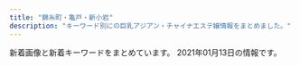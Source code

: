 ```yaml
---
title: "錦糸町・亀戸・新小岩"
description: "キーワード別にの巨乳アジアン・チャイナエステ嬢情報をまとめました。"
---
```


新着画像と新着キーワードをまとめています。
2021年01月13日の情報です。

<DmmAffiliateIns />
<KeywordTable
  shops={
    [
    {
        "name": "Aria\uff5e\u30a2\u30ea\u30a2\uff5e",
        "keywords": {},
        "img_links": [
            "http://aria.tokyo-relaxtime.asia/img/cast/yaya-01.jpg",
            "http://aria.tokyo-relaxtime.asia/img/slick/st-1.jpg",
            "http://aria.tokyo-relaxtime.asia/img/cast/yaya-03.jpg",
            "http://aria.tokyo-relaxtime.asia/img/interior/lobby-1.jpg",
            "http://aria.tokyo-relaxtime.asia/img/cast/aki-01.jpg",
            "http://aria.tokyo-relaxtime.asia/img/slick/st-5.jpg",
            "http://aria.tokyo-relaxtime.asia/img/cast/miki-03.jpg",
            "http://aria.tokyo-relaxtime.asia/img/cast/risa-04.jpg",
            "http://aria.tokyo-relaxtime.asia/img/cast/yumi-03.jpg",
            "http://aria.tokyo-relaxtime.asia/img/interior/corridor-1.jpg",
            "http://aria.tokyo-relaxtime.asia/img/cast/yaya-04.jpg",
            "http://aria.tokyo-relaxtime.asia/img/cast/miki-01.jpg",
            "http://aria.tokyo-relaxtime.asia/img/cast/rina-02.jpg",
            "http://aria.tokyo-relaxtime.asia/img/cast/rina-04.jpg",
            "http://aria.tokyo-relaxtime.asia/img/slick/st-3.jpg",
            "http://aria.tokyo-relaxtime.asia/img/cast/apple-01.jpg",
            "http://aria.tokyo-relaxtime.asia/img/cast/nana-02.jpg",
            "http://aria.tokyo-relaxtime.asia/img/cast/aya-02.jpg",
            "http://aria.tokyo-relaxtime.asia/img/cast/apple-02.jpg",
            "http://aria.tokyo-relaxtime.asia/img/slick/st-4.jpg",
            "http://aria.tokyo-relaxtime.asia/img/cast/aya-03.jpg",
            "http://aria.tokyo-relaxtime.asia/img/cast/aya-01.jpg",
            "http://aria.tokyo-relaxtime.asia/img/slick/st-2.jpg",
            "http://aria.tokyo-relaxtime.asia/img/cast/yumi-01.jpg",
            "http://aria.tokyo-relaxtime.asia/img/cast/rina-01.jpg",
            "http://aria.tokyo-relaxtime.asia/img/cast/yuri-01.jpg",
            "http://aria.tokyo-relaxtime.asia/img/cast/aki-03.jpg",
            "http://aria.tokyo-relaxtime.asia/img/cast/yumi-02.jpg",
            "http://aria.tokyo-relaxtime.asia/img/cast/aki-04.jpg",
            "http://aria.tokyo-relaxtime.asia/img/cast/nana-03.jpg",
            "http://aria.tokyo-relaxtime.asia/img/cast/aya-04.jpg",
            "http://aria.tokyo-relaxtime.asia/img/cast/apple-04.jpg",
            "http://aria.tokyo-relaxtime.asia/img/cast/miki-02.jpg",
            "http://aria.tokyo-relaxtime.asia/img/cast/yuri-04.jpg",
            "http://aria.tokyo-relaxtime.asia/img/cast/miki-04.jpg",
            "http://aria.tokyo-relaxtime.asia/img/cast/yumi-04.jpg",
            "http://aria.tokyo-relaxtime.asia/img/cast/yaya-02.jpg",
            "http://aria.tokyo-relaxtime.asia/img/cast/nana-04.jpg",
            "http://aria.tokyo-relaxtime.asia/img/cast/yuri-03.jpg",
            "http://aria.tokyo-relaxtime.asia/img/cast/coco-02.jpg",
            "http://aria.tokyo-relaxtime.asia/img/cast/risa-02.jpg",
            "http://aria.tokyo-relaxtime.asia/img/cast/risa-01.jpg",
            "http://aria.tokyo-relaxtime.asia/img/cast/aki-02.jpg",
            "http://aria.tokyo-relaxtime.asia/img/cast/coco-01.jpg",
            "http://aria.tokyo-relaxtime.asia/img/cast/risa-03.jpg",
            "http://aria.tokyo-relaxtime.asia/img/cast/rina-03.jpg",
            "http://aria.tokyo-relaxtime.asia/img/cast/coco-03.jpg",
            "http://aria.tokyo-relaxtime.asia/img/cast/nana-01.jpg",
            "http://aria.tokyo-relaxtime.asia/img/cast/coco-04.jpg",
            "http://aria.tokyo-relaxtime.asia/img/cast/apple-03.jpg"
        ],
        "url": "http://aria.tokyo-relaxtime.asia/",
        "station": "JR\u5c0f\u5ca9\u99c5\u5317\u53e3"
    },
    {
        "station": "\u9752\u7825\u99c5A2\u51fa\u53e3",
        "url": "http://shizuku2009.com/",
        "img_links": [
            "http://shizuku2009.com/images/index_06.jpg",
            "http://shizuku2009.com/staff/5/1.jpg",
            "http://shizuku2009.com/staff/3/1.jpg",
            "http://shizuku2009.com/images/index_10.jpg",
            "http://shizuku2009.com/staff/6/1.jpg",
            "http://shizuku2009.com/staff/2/1.jpg",
            "http://shizuku2009.com/images/index_02.jpg",
            "http://shizuku2009.com/images/index_13.jpg",
            "http://shizuku2009.com/images/service_13.jpg",
            "http://shizuku2009.com/images/index_05.jpg",
            "http://shizuku2009.com/images/index_15.jpg",
            "http://shizuku2009.com/images/staff_15.jpg",
            "http://shizuku2009.com/images/index_08.jpg",
            "http://shizuku2009.com/images/index_07.jpg",
            "http://shizuku2009.com/staff/4/1.jpg",
            "http://shizuku2009.com/staff/1/1.jpg",
            "http://shizuku2009.com/images/index_09.jpg",
            "http://shizuku2009.com/images/index_17.jpg",
            "http://shizuku2009.com/images/index_04.jpg",
            "http://shizuku2009.com/images/index_20.jpg",
            "http://shizuku2009.com/images/staff_12.jpg",
            "http://shizuku2009.com/images/index_14.jpg",
            "http://shizuku2009.com/images/index_19.jpg"
        ],
        "name": "\u79cb",
        "keywords": {}
    },
    {
        "station": "JR\u5c0f\u5ca9\u99c5\u5357\u53e3",
        "img_links": [
            "http://www.hu-wa.work/staff/maya.jpg",
            "http://www.hu-wa.work/images/int2.png",
            "http://www.hu-wa.work/images/6.png",
            "http://www.hu-wa.work/img/kaori1.jpg",
            "http://www.hu-wa.work/img/miho1.jpg",
            "http://www.hu-wa.work/images/1.png",
            "http://www.hu-wa.work/images/int1.png",
            "http://www.hu-wa.work/img/maya1.jpg",
            "http://www.hu-wa.work/images/interior_t.jpg",
            "http://www.hu-wa.work/images/news.png",
            "http://www.hu-wa.work/staff/yuna.jpg",
            "http://www.hu-wa.work/images/s1.png",
            "http://www.hu-wa.work/staff/kaori.jpg",
            "http://www.hu-wa.work/img/ayumi1.jpg",
            "http://www.hu-wa.work/img/miki1.jpg",
            "http://www.hu-wa.work/img/yuna1.jpg",
            "http://www.hu-wa.work/images/staff_t.jpg",
            "http://www.hu-wa.work/staff/miki.jpg",
            "http://www.hu-wa.work/images/head.jpg",
            "http://www.hu-wa.work/staff/miho.jpg",
            "http://www.hu-wa.work/images/sys.png",
            "http://www.hu-wa.work/staff/ayumi.jpg",
            "http://www.hu-wa.work/images/ta.jpg",
            "http://www.hu-wa.work/images/5.png",
            "http://www.hu-wa.work/images/tel.jpg",
            "http://www.hu-wa.work/images/3.png",
            "http://www.hu-wa.work/images/4.png",
            "http://www.hu-wa.work/images/2.png"
        ],
        "url": "http://www.hu-wa.work/",
        "keywords": {},
        "name": "Angel\u2019s Smile"
    },
    {
        "url": "http://hani-est.xyz/",
        "img_links": [
            "http://hani-est.xyz/images/g4.jpg",
            "http://hani-est.xyz/images/g1.jpg",
            "http://hani-est.xyz/images/banna1.jpg",
            "http://hani-est.xyz/images/zi-newface.png",
            "http://hani-est.xyz/images/banna2.jpg",
            "http://hani-est.xyz/images/g6.jpg",
            "http://hani-est.xyz/images/banna.jpg",
            "http://hani-est.xyz/images/zi-ao.png",
            "http://hani-est.xyz/images/zi-pri.png",
            "http://hani-est.xyz/images/a1.jpg",
            "http://hani-est.xyz/images/zi-service.png",
            "http://hani-est.xyz/images/g5.jpg",
            "http://hani-est.xyz/images/new1.jpg",
            "http://hani-est.xyz/images/zi-staff.png",
            "http://hani-est.xyz/images/g2.jpg",
            "http://hani-est.xyz/images/top.jpg"
        ],
        "station": "\u897f\u5927\u5cf6\u99c5A1\u51fa\u53e3",
        "name": "\u871c\u82b1",
        "keywords": {
            "E": 13,
            "83": 13,
            "\u5de8\u4e73": 13,
            "\u4e73": 13,
            "94": 13,
            "90": 26,
            "82": 13,
            "C": 41
        }
    },
    {
        "keywords": {},
        "url": "http://sentsubaki.asia/",
        "img_links": [
            "http://sentsubaki.asia/img/cast/miki-03.jpg",
            "http://sentsubaki.asia/img/coupon_special.png",
            "http://sentsubaki.asia/img/head_time.png",
            "http://sentsubaki.asia/img/cast/miki-01.jpg",
            "http://sentsubaki.asia/img/cast/yuyu-02.jpg",
            "http://sentsubaki.asia/img/btn_top.png",
            "http://sentsubaki.asia/img/cast/nina-04.jpg",
            "http://sentsubaki.asia/img/btn_cast.png",
            "http://sentsubaki.asia/img/cast/miki-04.jpg",
            "http://sentsubaki.asia/img/cast/yumi-03.jpg",
            "http://sentsubaki.asia/img/btn_twitter.png",
            "http://sentsubaki.asia/img/interior/lobby-1.jpg",
            "http://sentsubaki.asia/img/cast/you-04.jpg",
            "http://sentsubaki.asia/img/cast/aya-01.jpg",
            "http://sentsubaki.asia/img/cast/nina-03.jpg",
            "http://sentsubaki.asia/img/head_tel.png",
            "http://sentsubaki.asia/img/cast/yumi-04.jpg",
            "http://sentsubaki.asia/img/cast/you-02.jpg",
            "http://sentsubaki.asia/img/cast/aya-03.jpg",
            "http://sentsubaki.asia/img/btn_interior.png",
            "http://sentsubaki.asia/img/cast/miki-02.jpg",
            "http://sentsubaki.asia/img/cast/you-03.jpg",
            "http://sentsubaki.asia/img/cast/aya-04.jpg",
            "http://sentsubaki.asia/img/cast/yuyu-04.jpg",
            "http://sentsubaki.asia/img/cast/yumi-02.jpg",
            "http://sentsubaki.asia/img/cast/yuyu-01.jpg",
            "http://sentsubaki.asia/img/interior/lobby-2.jpg",
            "http://sentsubaki.asia/img/cast/you-01.jpg"
        ],
        "name": "\u5343\u693f",
        "station": "JR\u4e80\u6238\u99c5\u6771\u53e3"
    },
    {
        "img_links": [
            "http://cpienakada.com/upload/202010/thumb_dis/1603697184.png",
            "http://cpienakada.com/upload/202010/1603356420.jpg",
            "http://cpienakada.com/upload/201905/1558677703.jpg",
            "http://cpienakada.com/upload/202010/thumb_dis/1603356214.jpg",
            "http://cpienakada.com/upload/202010/1603356492.jpg",
            "http://cpienakada.com/upload/202010/thumb_dis/1603356420.jpg",
            "http://cpienakada.com/upload/202010/thumb/1603697184.png",
            "http://cpienakada.com/upload/202010/thumb/1603356420.jpg",
            "http://cpienakada.com/upload/202010/1603518103.jpg",
            "http://cpienakada.com/upload/202010/1603349475.jpg",
            "http://cpienakada.com/upload/202010/thumb/1603356492.jpg",
            "http://cpienakada.com/upload/202010/thumb_dis/1603356492.jpg",
            "http://cpienakada.com/upload/images/20201026_152659.png",
            "http://cpienakada.com/upload/202010/thumb_dis/1603518103.jpg",
            "http://cpienakada.com/upload/201905/thumb_dis/1558677703.jpg",
            "http://cpienakada.com/upload/images/20201023_172433.jpg",
            "http://cpienakada.com/upload/images/20201028_131120.jpg",
            "http://cpienakada.com/upload/202010/1603860870.jpg",
            "http://cpienakada.com/upload/images/20201024_150406.jpg",
            "http://cpienakada.com/upload/202010/1603356214.jpg",
            "http://cpienakada.com/upload/202010/thumb_dis/1603508763.jpg",
            "http://cpienakada.com/upload/202010/1603697184.png",
            "http://cpienakada.com/upload/202010/1603349322.jpg",
            "http://cpienakada.com/upload/202010/1603509507.jpg",
            "http://cpienakada.com/upload/202010/thumb/1603356214.jpg",
            "http://cpienakada.com/upload/images/20201026_152807.jpg",
            "http://cpienakada.com/upload/202010/thumb/1603518103.jpg"
        ],
        "url": "http://cpienakada.com/",
        "station": "JR\u4e80\u6238\u99c5\u5317\u53e3",
        "name": "\u604b\u59eb",
        "keywords": {}
    },
    {
        "station": "JR\u65b0\u5c0f\u5ca9\u99c5\u5357\u53e3",
        "img_links": [
            "https://piano.sweet-relaxation.com/img/cast/aye-01.jpg",
            "https://piano.sweet-relaxation.com/img/slick/sl-3.jpg",
            "https://piano.sweet-relaxation.com/img/cast/ebi-02.jpg",
            "https://piano.sweet-relaxation.com/img/slick/sl-1.jpg",
            "https://piano.sweet-relaxation.com/img/cast/aye-04.jpg",
            "https://piano.sweet-relaxation.com/img/interior/int-01.jpg",
            "https://piano.sweet-relaxation.com/img/cast/ebi-04.jpg",
            "https://piano.sweet-relaxation.com/img/cast/coco-03.jpg",
            "https://piano.sweet-relaxation.com/img/cast/miya-02.jpg",
            "https://piano.sweet-relaxation.com/img/cast/luna-01.jpg",
            "https://piano.sweet-relaxation.com/img/cast/miky-01.jpg",
            "https://piano.sweet-relaxation.com/img/cast/lili-02.jpg",
            "https://piano.sweet-relaxation.com/img/cast/aye-02.jpg",
            "https://piano.sweet-relaxation.com/img/cast/aki-03.jpg",
            "https://piano.sweet-relaxation.com/img/interior/int-02.jpg",
            "https://piano.sweet-relaxation.com/img/cast/coco-01.jpg",
            "https://piano.sweet-relaxation.com/img/cast/aki-04.jpg",
            "https://piano.sweet-relaxation.com/img/cast/lili-04.jpg",
            "https://piano.sweet-relaxation.com/img/cast/aye-03.jpg",
            "https://piano.sweet-relaxation.com/img/cast/nico-04.jpg",
            "https://piano.sweet-relaxation.com/img/cast/ai-01.jpg",
            "https://piano.sweet-relaxation.com/img/cast/ai-02.jpg",
            "https://piano.sweet-relaxation.com/img/cast/aini-02.jpg",
            "https://piano.sweet-relaxation.com/img/cast/coco-02.jpg",
            "https://piano.sweet-relaxation.com/img/cast/miya-01.jpg",
            "https://piano.sweet-relaxation.com/img/cast/ai-03.jpg",
            "https://piano.sweet-relaxation.com/img/cast/coco-04.jpg",
            "https://piano.sweet-relaxation.com/img/cast/nico-02.jpg",
            "https://piano.sweet-relaxation.com/img/slick/sl-7.jpg",
            "https://piano.sweet-relaxation.com/img/slick/sl-6.jpg",
            "https://piano.sweet-relaxation.com/img/cast/luna-02.jpg",
            "https://piano.sweet-relaxation.com/img/cast/luna-04.jpg",
            "https://piano.sweet-relaxation.com/img/cast/nico-03.jpg",
            "https://piano.sweet-relaxation.com/img/cast/ebi-01.jpg",
            "https://piano.sweet-relaxation.com/img/cast/nana-03.jpg",
            "https://piano.sweet-relaxation.com/img/interior/int-03.jpg",
            "https://piano.sweet-relaxation.com/img/cast/nana-04.jpg",
            "https://piano.sweet-relaxation.com/img/cast/miya-04.jpg",
            "https://piano.sweet-relaxation.com/img/cast/miky-04.jpg",
            "https://piano.sweet-relaxation.com/img/cast/nana-01.jpg",
            "https://piano.sweet-relaxation.com/img/cast/miya-03.jpg",
            "https://piano.sweet-relaxation.com/img/slick/sl-4.jpg",
            "https://piano.sweet-relaxation.com/img/cast/aini-04.jpg",
            "https://piano.sweet-relaxation.com/img/cast/lili-01.jpg",
            "https://piano.sweet-relaxation.com/img/cast/nana-02.jpg",
            "https://piano.sweet-relaxation.com/img/cast/nico-01.jpg",
            "https://piano.sweet-relaxation.com/img/cast/luna-03.jpg",
            "https://piano.sweet-relaxation.com/img/cast/aini-03.jpg",
            "https://piano.sweet-relaxation.com/img/cast/miky-02.jpg",
            "https://piano.sweet-relaxation.com/img/cast/miky-03.jpg",
            "https://piano.sweet-relaxation.com/img/cast/aini-01.jpg",
            "https://piano.sweet-relaxation.com/img/slick/sl-5.jpg",
            "https://piano.sweet-relaxation.com/img/interior/int-04.jpg",
            "https://piano.sweet-relaxation.com/img/cast/aki-02.jpg",
            "https://piano.sweet-relaxation.com/img/cast/aki-01.jpg",
            "https://piano.sweet-relaxation.com/img/cast/lili-03.jpg",
            "https://piano.sweet-relaxation.com/img/cast/ai-04.jpg",
            "https://piano.sweet-relaxation.com/img/slick/sl-2.jpg",
            "https://piano.sweet-relaxation.com/img/cast/ebi-03.jpg"
        ],
        "keywords": {},
        "name": "Piano",
        "url": "https://piano.sweet-relaxation.com/"
    },
    {
        "station": "JR\u5c0f\u5ca9\u99c5\u5317\u53e3",
        "img_links": [
            "http://mariabella.ies.fun/images/r05.jpg",
            "http://mariabella.ies.fun/images/pick.jpg",
            "http://mariabella.ies.fun/images/top.png",
            "http://mariabella.ies.fun/photos/sites/45/2020/01/2020012420100278.jpeg",
            "http://mariabella.ies.fun/photos/sites/45/2019/09/2019091016323921.jpeg",
            "http://mariabella.ies.fun/images/r06.jpg",
            "http://mariabella.ies.fun/images/r01.jpg",
            "http://mariabella.ies.fun/photos/sites/45/2019/09/2019092717170772.jpeg",
            "http://mariabella.ies.fun/images/r03.jpg",
            "http://mariabella.ies.fun/images/news.jpg",
            "http://mariabella.ies.fun/images/mobile.jpg",
            "http://mariabella.ies.fun/images/mobile1.jpg",
            "http://mariabella.ies.fun/images/r09.jpg",
            "http://mariabella.ies.fun/images/s-recriut.jpg",
            "http://mariabella.ies.fun/images/info.jpg",
            "http://mariabella.ies.fun/photos/sites/45/2018/06/2018062706422857.jpg",
            "http://mariabella.ies.fun/images/s-staff.jpg",
            "http://mariabella.ies.fun/images/r02.jpg",
            "http://mariabella.ies.fun/images/ac2.jpg",
            "http://mariabella.ies.fun/images/ac1.jpg",
            "http://mariabella.ies.fun/images/r07.jpg",
            "http://mariabella.ies.fun/images/ac3.jpg",
            "http://mariabella.ies.fun/images/r04.jpg"
        ],
        "url": "http://mariabella.ies.fun/",
        "keywords": {
            "E": 3,
            "\u30bb\u30af\u30b7\u30fc": 3
        },
        "name": "\u30de\u30ea\u30a2\u30d9\u30fc\u30e9"
    },
    {
        "img_links": [
            "http://momiji.me-es.com/images/staff.png",
            "http://momiji.me-es.com/images/info.png",
            "http://momiji.me-es.com/girl/06a.jpg",
            "http://momiji.me-es.com/girl/06.jpg",
            "http://momiji.me-es.com/girl/01.jpg",
            "http://momiji.me-es.com/girl/07.jpg",
            "http://momiji.me-es.com/girl/014.jpg",
            "http://momiji.me-es.com/girl/03.jpg",
            "http://momiji.me-es.com/girl/015.jpg",
            "http://momiji.me-es.com/images/index_12.jpg",
            "http://momiji.me-es.com/images/index_04.jpg",
            "http://momiji.me-es.com/girl/05a.jpg",
            "http://momiji.me-es.com/girl/011a.jpg",
            "http://momiji.me-es.com/girl/016.jpg",
            "http://momiji.me-es.com/girl/010a.jpg",
            "http://momiji.me-es.com/images/index_03.jpg",
            "http://momiji.me-es.com/girl/00.jpg",
            "http://momiji.me-es.com/girl/015a.jpg",
            "http://momiji.me-es.com/girl/09.jpg",
            "http://momiji.me-es.com/girl/010.jpg",
            "http://momiji.me-es.com/girl/016a.jpg",
            "http://momiji.me-es.com/girl/07a.jpg",
            "http://momiji.me-es.com/images/01.jpg",
            "http://momiji.me-es.com/girl/011.jpg",
            "http://momiji.me-es.com/images/index_01.jpg",
            "http://momiji.me-es.com/girl/02.jpg",
            "http://momiji.me-es.com/girl/08.jpg",
            "http://momiji.me-es.com/images/index_14.jpg",
            "http://momiji.me-es.com/images/index_09.jpg",
            "http://momiji.me-es.com/girl/017.jpg",
            "http://momiji.me-es.com/girl/012.jpg",
            "http://momiji.me-es.com/girl/04.jpg",
            "http://momiji.me-es.com/images/index_05.jpg",
            "http://momiji.me-es.com/images/index_06.jpg",
            "http://momiji.me-es.com/girl/013.jpg",
            "http://momiji.me-es.com/images/index_13.jpg",
            "http://momiji.me-es.com/images/index_08.jpg",
            "http://momiji.me-es.com/images/index_07.jpg",
            "http://momiji.me-es.com/girl/014a.jpg",
            "http://momiji.me-es.com/girl/05.jpg",
            "http://momiji.me-es.com/images/assecc.jpg",
            "http://momiji.me-es.com/girl/08a.jpg",
            "http://momiji.me-es.com/images/info.jpg",
            "http://momiji.me-es.com/images/02.jpg"
        ],
        "keywords": {
            "90": 2,
            "84": 2,
            "D": 10,
            "89": 8,
            "86": 4,
            "87": 6,
            "83": 2,
            "88": 6,
            "C": 4,
            "85": 4,
            "E": 8
        },
        "name": "\u3082\u307f\u3058",
        "station": "JR\u65b0\u5c0f\u5ca9\u99c5\u5317\u53e3",
        "url": "http://momiji.me-es.com/"
    },
    {
        "name": "\u500b\u4eba\u30b5\u30ed\u30f3 \u6cc9",
        "keywords": {},
        "url": "http://www.night.ne.jp/tokyo/izumi/",
        "img_links": [
            "http://www.night.ne.jp/nightnet/img/14.jpg",
            "http://www.night.ne.jp/tokyo/izumi/img/view_3.jpg",
            "http://www.night.ne.jp/nightnet/img/9.jpg",
            "http://www.night.ne.jp/_format/W/img/index_enter_1.jpg",
            "http://www.night.ne.jp/_format/W/img/over_msg_01.jpg",
            "http://www.night.ne.jp/tokyo/izumi/img/index_top.jpg",
            "http://www.night.ne.jp/tokyo/izumi/img_staff/g_7163.jpg",
            "http://www.night.ne.jp/nightnet/img/3.jpg",
            "http://www.night.ne.jp/tokyo/izumi/img/index.jpg",
            "http://www.night.ne.jp/_format/W/img/whats_news.jpg",
            "http://www.night.ne.jp/nightnet/img/1.jpg",
            "http://www.night.ne.jp/nightnet/img/16.jpg",
            "http://www.night.ne.jp/nightnet/img/11.jpg",
            "http://www.night.ne.jp/_format/W/img/whats_view.jpg",
            "http://www.night.ne.jp/nightnet/img/4.jpg",
            "http://www.night.ne.jp/nightnet/img/8.jpg",
            "http://www.night.ne.jp/nightnet/img/10.jpg",
            "http://www.night.ne.jp/nightnet/img/5.jpg",
            "http://www.night.ne.jp/tokyo/izumi/img/qr_code.jpg",
            "http://www.night.ne.jp/nightnet/img/7.jpg",
            "http://www.night.ne.jp/tokyo/izumi/img/index_view.jpg",
            "http://www.night.ne.jp/nightnet/img/6.jpg",
            "http://www.night.ne.jp/nightnet/img/17.jpg",
            "http://www.night.ne.jp/tokyo/izumi/img/view_1.jpg",
            "http://www.night.ne.jp/tokyo/izumi/img/view_2.jpg",
            "http://www.night.ne.jp/nightnet/img/13.jpg",
            "http://www.night.ne.jp/nightnet/img/15.jpg",
            "http://www.night.ne.jp/nightnet/img/12a.jpg",
            "http://www.night.ne.jp/nightnet/img/2.jpg"
        ],
        "station": "\u68ee\u4e0b\u99c5A6\u51fa\u53e3"
    },
    {
        "keywords": {
            "89": 1,
            "86": 1,
            "85": 3,
            "C": 7
        },
        "name": "\u604b",
        "img_links": [
            "http://es-koibito.work/_src/18546596/shift.jpg",
            "http://mosaic.heteml.jp/es-koibito.work/4.jpg",
            "http://es-koibito.work/_src/18546595/shift.jpg",
            "http://es-koibito.work/_src/18546567/sign.png",
            "http://es-koibito.work/_src/18546847/img20180614190233601852.jpg",
            "http://mosaic.heteml.jp/es-koibito.work/5.jpg",
            "http://mosaic.heteml.jp/es-koibito.work/3.jpg",
            "http://es-koibito.work/_src/18546610/wechatimg5037.jpg",
            "http://es-koibito.work/_src/47079081/7261563932146_.pic_hd.jpg",
            "http://es-koibito.work/_src/47079082/wechatimg62.jpg",
            "http://es-koibito.work/_src/37889091/wechatimg2727.jpg",
            "http://es-koibito.work/_src/18546594/shift.jpg",
            "http://es-koibito.work/_src/37889089/wechatimg2746.jpg",
            "http://es-koibito.work/_src/47079080/7281563932147_.pic_hd.jpg",
            "http://es-koibito.work/_src/47079079/7271563932147_.pic_hd.jpg",
            "http://es-koibito.work/_src/18546543/sign.png",
            "http://mosaic.heteml.jp/es-koibito.work/1.jpg",
            "http://es-koibito.work/_src/18546585/sign.png",
            "http://es-koibito.work/_src/18546577/sign.png",
            "http://es-koibito.work/_src/18546607/wechatimg2727.jpg",
            "http://es-koibito.work/_src/37017017/wechatimg2746.jpg",
            "http://es-koibito.work/_src/18546593/shift.jpg",
            "http://es-koibito.work/_src/37016944/wechatimg2726.jpg",
            "http://es-koibito.work/_src/18546575/wechatimg2726.jpg",
            "http://es-koibito.work/_src/18546552/staff12.jpg",
            "http://es-koibito.work/_src/47079078/7251563932146_.pic_hd.jpg",
            "http://es-koibito.work/_src/18546559/sign.png",
            "http://mosaic.heteml.jp/es-koibito.work/2.jpg",
            "http://es-koibito.work/_src/37018722/img20191113104249545960.jpg",
            "http://es-koibito.work/_src/18546542/sign.png",
            "http://es-koibito.work/_src/18546604/staff12.jpg",
            "http://es-koibito.work/_src/18546853/mobile.png",
            "http://es-koibito.work/_src/18546597/sign.png"
        ],
        "url": "http://es-koibito.work/",
        "station": "JR\u9326\u7cf8\u753a\u99c5\u5357\u53e3"
    },
    {
        "img_links": [
            "http://yukinosakura.a2.webnavi.work/upload/sites/72/2020/04/2020040708052241.jpg",
            "http://yukinosakura.tyo.cm/images/s_staff.jpg",
            "http://yukinosakura.tyo.cm/images/top.jpg",
            "http://yukinosakura.tyo.cm/images/room1.jpg",
            "http://yukinosakura.a2.webnavi.work/upload/sites/72/2020/04/2020040708052434.jpg",
            "http://yukinosakura.tyo.cm/images/room4.jpg",
            "http://yukinosakura.tyo.cm/images/s_news.jpg",
            "http://yukinosakura.tyo.cm/images/room2.jpg",
            "http://yukinosakura.a2.webnavi.work/upload/sites/72/2020/04/2020040708052118.jpg",
            "http://yukinosakura.a2.webnavi.work/upload/sites/72/2020/04/2020040708052456.jpg",
            "http://yukinosakura.tyo.cm/images/s_shedule.jpg",
            "http://yukinosakura.tyo.cm/images/room3.jpg",
            "http://yukinosakura.tyo.cm/images/mobile.jpg",
            "http://yukinosakura.a2.webnavi.work/upload/sites/72/2020/04/2020040708052353.jpg"
        ],
        "url": "http://yukinosakura.tyo.cm/",
        "keywords": {
            "85": 12,
            "86": 12,
            "C": 18,
            "D": 24,
            "83": 6
        },
        "station": "JR\u4e80\u6238\u99c5\u5317\u53e3",
        "name": "\u685c\u82b1"
    },
    {
        "img_links": [
            "http://ipidiw.com/relaxnomori/user_data/00000018.jpg",
            "http://ipidiw.com/relaxnomori/images/staff_t.jpg",
            "http://ipidiw.com/relaxnomori/images/mobile.jpg",
            "http://ipidiw.com/relaxnomori/user_data/00000017.jpg",
            "http://ipidiw.com/relaxnomori/user_data/00000019.jpg",
            "http://ipidiw.com/relaxnomori/images/interior_t.jpg",
            "http://ipidiw.com/relaxnomori/images/interior.png",
            "http://ipidiw.com/relaxnomori/images/tt.jpg",
            "http://ipidiw.com/relaxnomori/images/rem.jpg",
            "http://ipidiw.com/relaxnomori/images/news.jpg",
            "http://ipidiw.com/relaxnomori/user_data/00000020.jpg",
            "http://ipidiw.com/relaxnomori/images/tp.png"
        ],
        "name": "\u30ea\u30e9\u30c3\u30af\u30b9\u306e\u68ee",
        "keywords": {
            "90": 2,
            "93": 1,
            "86": 1
        },
        "url": "http://ipidiw.com/relaxnomori/",
        "station": "\u68ee\u4e0b\u99c5A4\u53e3"
    },
    {
        "station": "JR\u9326\u7cf8\u753a\u99c5\u5317\u53e3",
        "url": "http://k-yorocobi.com/",
        "img_links": [
            "http://k-yorocobi.com/images/c-top.png",
            "http://k-yorocobi.com/staff/s-emi.jpg",
            "http://k-yorocobi.com/pic/pic1.jpg",
            "http://k-yorocobi.com/images/b-movie.png",
            "http://k-yorocobi.com/images/b-awaawa.png",
            "http://k-yorocobi.com/pic/pic3.jpg",
            "http://k-yorocobi.com/staff/s-yuyu.jpg",
            "http://k-yorocobi.com/images/bar-pickup.png",
            "http://k-yorocobi.com/images/b-mobile.png",
            "http://k-yorocobi.com/images/bar-staff.png",
            "http://k-yorocobi.com/images/b-tel.png",
            "http://k-yorocobi.com/staff/s-rina.jpg",
            "http://k-yorocobi.com/images/footer.png",
            "http://k-yorocobi.com/images/bill.jpg",
            "http://k-yorocobi.com/images/c-interior.png",
            "http://k-yorocobi.com/images/bar-news.png",
            "http://k-yorocobi.com/images/bar-cam.png",
            "http://k-yorocobi.com/images/bar-interior.png",
            "http://k-yorocobi.com/pic/pic2.jpg",
            "http://k-yorocobi.com/images/c-staff.png",
            "http://k-yorocobi.com/staff/s-tika.jpg",
            "http://k-yorocobi.com/pic/pic4.jpg"
        ],
        "keywords": {},
        "name": "\u3088\u308d\u3053\u3073"
    },
    {
        "name": "\u97d3\u56fd\u30a2\u30ab\u30b9\u30ea",
        "station": "JR\u4e80\u6238\u99c5\u5317\u53e3",
        "img_links": [
            "http://k-akasuri.xyz/images/info_10.jpg",
            "http://k-akasuri.xyz/images/index_07.jpg",
            "http://k-akasuri.xyz/images/sys_10.jpg",
            "http://k-akasuri.xyz/girl/00.jpg",
            "http://k-akasuri.xyz/images/index_08.jpg",
            "http://k-akasuri.xyz/images/index_03.jpg",
            "http://k-akasuri.xyz/images/index_05.jpg",
            "http://k-akasuri.xyz/images/nei_13.jpg",
            "http://k-akasuri.xyz/images/acc_10.jpg",
            "http://k-akasuri.xyz/images/index_09.jpg",
            "http://k-akasuri.xyz/images/sys.jpg",
            "http://k-akasuri.xyz/images/index_02.jpg",
            "http://k-akasuri.xyz/images/line.jpg",
            "http://k-akasuri.xyz/images/index_01.jpg",
            "http://k-akasuri.xyz/images/staff_10.jpg",
            "http://k-akasuri.xyz/girl/03.jpg",
            "http://k-akasuri.xyz/images/rec_10.jpg",
            "http://k-akasuri.xyz/girl/02.jpg",
            "http://k-akasuri.xyz/images/index_06.jpg",
            "http://k-akasuri.xyz/girl/01.jpg",
            "http://k-akasuri.xyz/images/acc_11.jpg",
            "http://k-akasuri.xyz/images/rec.jpg",
            "http://k-akasuri.xyz/girl/04.jpg",
            "http://k-akasuri.xyz/images/index_04.jpg",
            "http://k-akasuri.xyz/images/index_13.jpg"
        ],
        "keywords": {
            "87": 1,
            "C": 1,
            "89": 1,
            "D": 3,
            "88": 2
        },
        "url": "http://k-akasuri.xyz/"
    },
    {
        "img_links": [
            "http://www.sh-yuki.work/images/lanmu5.jpg",
            "http://www.sh-yuki.work/uploads/200618/1-20061Q633094V.jpg",
            "http://www.sh-yuki.work/uploads/190105/1-1Z1051440193X.jpg",
            "http://www.sh-yuki.work/uploads/191221/1-191221111A3123.jpg",
            "http://www.sh-yuki.work/images/room1.jpg",
            "http://www.sh-yuki.work/uploads/191021/1-19102116361I39.jpg",
            "http://www.sh-yuki.work/uploads/191104/1-1911041I124915.jpg",
            "http://www.sh-yuki.work/images/room2.jpg",
            "http://www.sh-yuki.work/uploads/201215/1-201215145200113.jpg",
            "http://www.sh-yuki.work/uploads/200620/1-20062015425B54.jpg",
            "http://www.sh-yuki.work/images/1.jpg",
            "http://www.sh-yuki.work/uploads/200713/1-200G3110344421.jpg",
            "http://www.sh-yuki.work/images/lanmu3.jpg",
            "http://www.sh-yuki.work/images/top.png",
            "http://www.sh-yuki.work/uploads/190105/1-1Z105143921224.jpg",
            "http://www.sh-yuki.work/uploads/190105/1-1Z105143R9539.jpg",
            "http://www.sh-yuki.work/uploads/191202/1-191202154021200.jpg",
            "http://www.sh-yuki.work/uploads/191227/1-19122F93911958.jpg",
            "http://www.sh-yuki.work/images/lanmu2.jpg",
            "http://www.sh-yuki.work/uploads/200713/1-200G3125135C2.jpg",
            "http://www.sh-yuki.work/uploads/201214/1-20121416231WV.jpg",
            "http://www.sh-yuki.work/images/room4.jpg",
            "http://www.sh-yuki.work/uploads/191227/1-19122F94110460.jpg",
            "http://www.sh-yuki.work/uploads/200618/1-20061Q6342Y06.jpg",
            "http://www.sh-yuki.work/images/s_staff.jpg",
            "http://www.sh-yuki.work/images/nbj2.jpg",
            "http://www.sh-yuki.work/uploads/190105/1-1Z105143940E6.jpg",
            "http://www.sh-yuki.work/uploads/200218/1-20021Q3591A57.jpg",
            "http://www.sh-yuki.work/uploads/200620/1-200620154311K4.jpg",
            "http://www.sh-yuki.work/images/lanmu4.jpg",
            "http://www.sh-yuki.work/uploads/200110/1-20011013245Y49.jpg",
            "http://www.sh-yuki.work/images/room3.jpg",
            "http://www.sh-yuki.work/uploads/200127/1-20012G02404310.jpg",
            "http://www.sh-yuki.work/images/mobile.jpg",
            "http://www.sh-yuki.work/images/s_news.jpg",
            "http://www.sh-yuki.work/uploads/201215/1-201215145153M4.jpg",
            "http://www.sh-yuki.work/uploads/191006/1-191006105IM24.jpg",
            "http://www.sh-yuki.work/uploads/200218/1-20021Q359301Q.jpg",
            "http://www.sh-yuki.work/images/end.png",
            "http://www.sh-yuki.work/uploads/201214/1-201214162100347.jpg",
            "http://www.sh-yuki.work/uploads/191006/1-191006105P61Z.jpg",
            "http://www.sh-yuki.work/uploads/191028/1-19102Q03S5a4.jpg",
            "http://www.sh-yuki.work/uploads/190110/1-1Z110093529363.png"
        ],
        "url": "http://www.sh-yuki.work/",
        "station": "JR\u5c0f\u5ca9\u99c5\u5317\u53e3",
        "keywords": {
            "88": 1,
            "89": 2,
            "D": 16,
            "86": 13
        },
        "name": "\u3086\u304d"
    },
    {
        "name": "\u4e00\u6642",
        "keywords": {
            "E": 18,
            "G": 9
        },
        "station": "JR\u5c0f\u5ca9\u99c5\u5317\u53e3",
        "url": "http://biwert.xyz/",
        "img_links": [
            "http://biwert.xyz/uploads/allimg/180620/1-1P6201013133b.jpg",
            "http://biwert.xyz/templets/default/picture/news.jpg",
            "http://biwert.xyz/templets/default/picture/staff_t.jpg",
            "http://biwert.xyz/uploads/201006/1-2010061F032C0.jpg",
            "http://biwert.xyz/uploads/201109/1-201109141105216.jpg",
            "http://biwert.xyz/uploads/180620/1-1P62010193X63.jpg",
            "http://biwert.xyz/uploads/201003/1-2010031G432629.jpg",
            "http://biwert.xyz/uploads/180620/1-1P62010154K00.png",
            "http://biwert.xyz/uploads/201006/1-2010061A941445.jpg",
            "http://biwert.xyz/uploads/201003/1-2010031G415110.jpg",
            "http://biwert.xyz/templets/default/picture/interior_t.jpg",
            "http://biwert.xyz/uploads/201007/1-20100G4464b26.jpg",
            "http://biwert.xyz/templets/default/picture/rec1.png",
            "http://biwert.xyz/uploads/201003/1-2010031G3421X.jpg",
            "http://biwert.xyz/uploads/180620/1-1P620101629244.png",
            "http://biwert.xyz/images/1-1P621101232H4.png",
            "http://biwert.xyz/templets/default/picture/head.jpg",
            "http://biwert.xyz/uploads/allimg/180620/1-1P620101640O8.png",
            "http://biwert.xyz/uploads/201003/1-2010031G35C32.jpg"
        ]
    },
    {
        "url": "http://cherry-esthe.com/",
        "keywords": {},
        "img_links": [
            "http://dccompanyqoo10.cafe24.com/tiffany/images/staff/staff_sample.jpg",
            "http://dccompanyqoo10.cafe24.com/tiffany/images/staff/staff1.jpg",
            "http://dccompanyqoo10.cafe24.com/tiffany/images/store/store.png",
            "http://dccompanyqoo10.cafe24.com/tiffany/images/staff/staff2.jpg",
            "http://dccompanyqoo10.cafe24.com/tiffany/images/staff/staff3.jpg",
            "http://dccompanyqoo10.cafe24.com/tiffany/images/top/store_bg.png",
            "http://dccompanyqoo10.cafe24.com/tiffany/images/common/header.png"
        ],
        "station": "JR\u9326\u7cf8\u753a\u99c5\u5357\u53e3",
        "name": "Cherry"
    },
    {
        "keywords": {
            "85": 4,
            "D": 4,
            "H": 2,
            "86": 2,
            "84": 2,
            "98": 2,
            "89": 6,
            "C": 12
        },
        "name": "\u96c5\u82b3",
        "url": "http://www.o-miyabi.com/",
        "station": "JR\u65b0\u5c0f\u5ca9\u99c5\u5357\u53e3",
        "img_links": [
            "http://www.o-miyabi.com/s/images/service_01.png",
            "http://www.o-miyabi.com/images/index_02.jpg",
            "http://www.o-miyabi.com/images/upload/thumb/7713de024ddc43e7.jpg",
            "http://www.o-miyabi.com/images/rec_09.jpg",
            "http://www.o-miyabi.com/images/index_05.jpg",
            "http://www.o-miyabi.com/images/index_03.jpg",
            "http://www.o-miyabi.com/images/index_13.jpg",
            "http://www.o-miyabi.com/images/info_09.jpg",
            "http://www.o-miyabi.com/s/images/top_2.jpg",
            "http://www.o-miyabi.com/images/index_04.jpg",
            "http://www.o-miyabi.com/images/upload/thumb/72ffa1fb925d394b.jpg",
            "http://www.o-miyabi.com/s/uploads/01.jpg",
            "http://www.o-miyabi.com/s/images/slider/2.jpg",
            "http://www.o-miyabi.com/s/uploads/07.jpg",
            "http://www.o-miyabi.com/girl/01.jpg",
            "http://www.o-miyabi.com/images/index_01.jpg",
            "http://www.o-miyabi.com/s/uploads/08.jpg",
            "http://www.o-miyabi.com/s/image/nav_sys.png",
            "http://www.o-miyabi.com/s/images/service_03.png",
            "http://www.o-miyabi.com/images/index_09.jpg",
            "http://www.o-miyabi.com/images/info_02.jpg",
            "http://www.o-miyabi.com/s/images/slider/1.jpg",
            "http://www.o-miyabi.com/s/uploads/04.jpg",
            "http://www.o-miyabi.com/s/uploads/03.jpg",
            "http://www.o-miyabi.com/images/index_07.jpg",
            "http://www.o-miyabi.com/s/images/t2.jpg",
            "http://www.o-miyabi.com/images/staff_09.jpg",
            "http://www.o-miyabi.com/images/movie_09.jpg",
            "http://www.o-miyabi.com/images/index_10.jpg",
            "http://www.o-miyabi.com/images/upload/thumb/51d074f8f9cdb905.jpg",
            "http://www.o-miyabi.com/s/uploads/02.jpg",
            "http://www.o-miyabi.com/s/images/iphone.png",
            "http://www.o-miyabi.com/images/upload/thumb/57af63e7ff71466b.jpg",
            "http://www.o-miyabi.com/images/upload/thumb/301c9a35b11a384f.jpg",
            "http://www.o-miyabi.com/images/upload/thumb/04d21d82d11bc049.jpg",
            "http://www.o-miyabi.com/images/upload/thumb/928147996b3538a2.jpg",
            "http://www.o-miyabi.com/images/upload/thumb/e12bb065f2380463.jpg",
            "http://www.o-miyabi.com/s/images/pc.png",
            "http://www.o-miyabi.com/images/upload/thumb/db15ea2226867103.jpg",
            "http://www.o-miyabi.com/images/rec.jpg",
            "http://www.o-miyabi.com/images/index_06.jpg",
            "http://www.o-miyabi.com/s/image/nav_cast.png",
            "http://www.o-miyabi.com/images/upload/thumb/6d7987cae648e809.jpg",
            "http://www.o-miyabi.com/s/images/service_07.png",
            "http://www.o-miyabi.com/s/images/slider/next.png",
            "http://www.o-miyabi.com/images/upload/thumb/0dc07af1006255fa.jpg",
            "http://www.o-miyabi.com/images/index_18.jpg",
            "http://www.o-miyabi.com/s/images/slider/3.jpg",
            "http://www.o-miyabi.com/s/images/okubokomachi.jpg",
            "http://www.o-miyabi.com/s/images/tel.png",
            "http://www.o-miyabi.com/s/image/nav_hotel.png",
            "http://www.o-miyabi.com/images/index_14.jpg",
            "http://www.o-miyabi.com/images/index_16.jpg",
            "http://www.o-miyabi.com/s/uploads/06.jpg",
            "http://www.o-miyabi.com/images/info.jpg",
            "http://www.o-miyabi.com/s/images/t3.jpg",
            "http://www.o-miyabi.com/images/upload/thumb/0981f77ac0a1e07f.jpg",
            "http://www.o-miyabi.com/s/image/nav_top.png",
            "http://www.o-miyabi.com/s/images/t1.jpg",
            "http://www.o-miyabi.com/s/image/nav_topics.png",
            "http://www.o-miyabi.com/images/upload/thumb/6fceb6aef71115ac.jpg",
            "http://www.o-miyabi.com/s/image/nav_manga.png",
            "http://www.o-miyabi.com/s/images/slider/prev.png",
            "http://www.o-miyabi.com/images/index_19.jpg",
            "http://www.o-miyabi.com/images/upload/thumb/1a8371be7358f1df.jpg"
        ]
    },
    {
        "station": "JR\u9326\u7cf8\u753a\u99c5\u5357\u53e3",
        "keywords": {
            "D": 8,
            "85": 4,
            "87": 4,
            "89": 4,
            "C": 2
        },
        "name": "\u3042\u308f\u308f",
        "url": "http://www.awawa-es.info/",
        "img_links": [
            "http://www.awawa-es.info/p/4.jpg",
            "http://www.awawa-es.info/img/h2.png",
            "http://www.awawa-es.info/img/images/sys_02.png",
            "http://www.awawa-es.info/img/tmp.jpg",
            "http://www.awawa-es.info/photo/home/5241604645075.jpg",
            "http://www.awawa-es.info/photo/202002/1580956374749618033.jpg",
            "http://www.awawa-es.info/img/i2.jpg",
            "http://www.awawa-es.info/img/hstaff.png",
            "http://www.awawa-es.info/p/aa.jpg",
            "http://www.awawa-es.info/p/3.jpg",
            "http://www.awawa-es.info/img/s2.jpg",
            "http://www.awawa-es.info/img/images/sys_05.png",
            "http://www.awawa-es.info/img/sd.png",
            "http://www.awawa-es.info/photo/home/7151463551145.jpg",
            "http://www.awawa-es.info/img/s1.jpg",
            "http://www.awawa-es.info/photo/202011/1604645058826879711.png",
            "http://www.awawa-es.info/img/hinfo.png",
            "http://www.awawa-es.info/p/2.jpg",
            "http://www.awawa-es.info/img/images/sys_04.png",
            "http://www.awawa-es.info/img/acc.png",
            "http://www.awawa-es.info/photo/201307/13741973921454741938.jpg",
            "http://www.awawa-es.info/img/rm.jpg",
            "http://www.awawa-es.info/photo/201307/1374197215469380174.jpg",
            "http://www.awawa-es.info/img/hjob.png",
            "http://www.awawa-es.info/photo/202009/15998944321424280736.jpeg",
            "http://www.awawa-es.info/img/i1.jpg",
            "http://www.awawa-es.info/img/images/sys_03.png",
            "http://www.awawa-es.info/p/bb.jpg",
            "http://www.awawa-es.info/photo/home/4051599894438.jpg",
            "http://www.awawa-es.info/img/hsys.png",
            "http://www.awawa-es.info/img/images/sys_01.png",
            "http://www.awawa-es.info/p/cc.jpg",
            "http://www.awawa-es.info/photo/home/4241374197436.jpg",
            "http://www.awawa-es.info/p/1.jpg",
            "http://www.awawa-es.info/img/bottom.jpg",
            "http://www.awawa-es.info/img/h3.png",
            "http://www.awawa-es.info/photo/201605/14635511391411412709.jpg",
            "http://www.awawa-es.info/img/h1.png",
            "http://www.awawa-es.info/photo/202009/15998945321509738889.jpeg",
            "http://www.awawa-es.info/img/return.png",
            "http://www.awawa-es.info/photo/home/3281580956380.jpg",
            "http://www.awawa-es.info/img/images/sys_06.png",
            "http://www.awawa-es.info/photo/home/2391374197264.jpg"
        ]
    },
    {
        "url": "http://kinshicho-es.xyz/",
        "name": "\u30b9\u30de\u30a4\u30eb",
        "station": "JR\u9326\u7cf8\u753a\u99c5\u5317\u53e3",
        "keywords": {
            "C": 7
        },
        "img_links": [
            "http://kinshicho-es.xyz/images/b2.jpg",
            "http://kinshicho-es.xyz/images/r1.jpg",
            "http://kinshicho-es.xyz/images/news-tit1.jpg",
            "http://kinshicho-es.xyz/images/top1.jpg",
            "http://kinshicho-es.xyz/images/left1_2_02.jpg",
            "http://kinshicho-es.xyz/images/g5.jpg",
            "http://kinshicho-es.xyz/images/g0.jpg",
            "http://kinshicho-es.xyz/images/b1.jpg",
            "http://kinshicho-es.xyz/images/r4.jpg",
            "http://kinshicho-es.xyz/images/top.jpg",
            "http://kinshicho-es.xyz/images/r3.jpg",
            "http://kinshicho-es.xyz/images/g2.jpg",
            "http://kinshicho-es.xyz/images/r2.jpg",
            "http://kinshicho-es.xyz/images/g3.jpg",
            "http://kinshicho-es.xyz/images/g41.jpg",
            "http://kinshicho-es.xyz/images/g51.jpg"
        ]
    },
    {
        "station": "JR\u9326\u7cf8\u753a\u99c5",
        "url": "http://nanaesute.pw/",
        "name": "\u306a\u306a",
        "img_links": [
            "http://nanaesute.pw/images/side3.png",
            "http://nanaesute.pw/images/top_bn2.jpg",
            "http://nanaesute.pw/images/flash1.jpg",
            "http://nanaesute.pw/images/g1.jpg",
            "http://nanaesute.pw/images/g3.jpg",
            "http://nanaesute.pw/images/top.png",
            "http://nanaesute.pw/images/flash.jpg",
            "http://nanaesute.pw/images/top_bn1.jpg"
        ],
        "keywords": {
            "C": 7
        }
    },
    {
        "url": "https://kinshicho-mensesthe.net/",
        "keywords": {
            "89": 13,
            "C": 65,
            "85": 91,
            "E": 13,
            "D": 117,
            "92": 13,
            "88": 13,
            "83": 13,
            "86": 26,
            "87": 26
        },
        "station": "JR\u9326\u7cf8\u753a\u99c5\u5317\u53e3",
        "name": "KIRARA",
        "img_links": [
            "https://kinshicho-mensesthe.net/images/footer-r.png",
            "https://kinshicho-mensesthe.net/staff2/yuka-s1.jpg",
            "https://kinshicho-mensesthe.net/button/home.png",
            "https://kinshicho-mensesthe.net/staff2/rui-s1.jpg",
            "https://kinshicho-mensesthe.net/staff2/rika-s1.jpg",
            "https://kinshicho-mensesthe.net/staff2/sera-l1.jpg",
            "https://kinshicho-mensesthe.net/staff2/sora-l1.jpg",
            "https://kinshicho-mensesthe.net/staff2/yuki-s1.jpg",
            "https://kinshicho-mensesthe.net/images/footer-l.png",
            "https://kinshicho-mensesthe.net/staff2/moe-s1.jpg",
            "https://kinshicho-mensesthe.net/images/main1.jpg",
            "https://kinshicho-mensesthe.net/staff2/rika-l1.jpg",
            "https://kinshicho-mensesthe.net/staff2/haruka-s1.jpg",
            "https://kinshicho-mensesthe.net/staff2/yumi-l1.jpg",
            "https://kinshicho-mensesthe.net/staff2/sakura-s2.jpg",
            "https://kinshicho-mensesthe.net/images/header3.png",
            "https://kinshicho-mensesthe.net/room/5-l.jpg",
            "https://kinshicho-mensesthe.net/room/5-s.jpg",
            "https://kinshicho-mensesthe.net/images/clear.png",
            "https://kinshicho-mensesthe.net/staff2/kiki-s1.jpg",
            "https://kinshicho-mensesthe.net/room/esthe3.jpg",
            "https://kinshicho-mensesthe.net/staff2/mai-l1.jpg",
            "https://kinshicho-mensesthe.net/staff2/yuki-l1.jpg",
            "https://kinshicho-mensesthe.net/staff2/rui-l1.jpg",
            "https://kinshicho-mensesthe.net/button/staff.png",
            "https://kinshicho-mensesthe.net/staff2/sera-s1.jpg",
            "https://kinshicho-mensesthe.net/room/3-l.jpg",
            "https://kinshicho-mensesthe.net/staff2/kokomi-l1.jpg",
            "https://kinshicho-mensesthe.net/staff2/kokomi-s1.jpg",
            "https://kinshicho-mensesthe.net/room/1-s.jpg",
            "https://kinshicho-mensesthe.net/staff2/satomi-l1.jpg",
            "https://kinshicho-mensesthe.net/mens-esthe-massage/2020/01/22/yuki-s1.jpg",
            "https://kinshicho-mensesthe.net/images/qrcode.png",
            "https://kinshicho-mensesthe.net/room/4-l.jpg",
            "https://kinshicho-mensesthe.net/staff2/saki-s1.jpg",
            "https://kinshicho-mensesthe.net/room/4-s.jpg",
            "https://kinshicho-mensesthe.net/mens-esthe-massage/2020/02/06/satomi-s1.jpg",
            "https://kinshicho-mensesthe.net/room/2-s.jpg",
            "https://kinshicho-mensesthe.net/images/flower.png",
            "https://kinshicho-mensesthe.net/room/esthe1.jpg",
            "https://kinshicho-mensesthe.net/room/1-l.jpg",
            "https://kinshicho-mensesthe.net/images/camp.png",
            "https://kinshicho-mensesthe.net/room/esthe2.jpg",
            "https://kinshicho-mensesthe.net/button/blog.png",
            "https://kinshicho-mensesthe.net/images/main-sp.jpg",
            "https://kinshicho-mensesthe.net/room/6-s.jpg",
            "https://kinshicho-mensesthe.net/staff2/satomi-s1.jpg",
            "https://kinshicho-mensesthe.net/room/3-s.jpg",
            "https://kinshicho-mensesthe.net/staff2/kiki-l1.jpg",
            "https://kinshicho-mensesthe.net/staff2/haruka-l1.jpg",
            "https://kinshicho-mensesthe.net/staff2/saki-l1.jpg",
            "https://kinshicho-mensesthe.net/staff2/sakura-l2.jpg",
            "https://kinshicho-mensesthe.net/staff2/yumi-s1.jpg",
            "https://kinshicho-mensesthe.net/staff2/sora-s1.jpg",
            "https://kinshicho-mensesthe.net/mens-esthe-massage/2020/02/06/sora-s1.jpg",
            "https://kinshicho-mensesthe.net/mens-esthe-massage/2020/10/17/moe-s1.jpg",
            "https://kinshicho-mensesthe.net/staff2/mai-s1.jpg",
            "https://kinshicho-mensesthe.net/room/2-l.jpg",
            "https://kinshicho-mensesthe.net/room/6-l.jpg"
        ]
    },
    {
        "name": "Lucky\uff5e\u30e9\u30c3\u30ad\u30fc\uff5e",
        "station": "JR\u9326\u7cf8\u753a\u99c5\u5357\u53e3",
        "keywords": {},
        "img_links": [
            "http://www.es-raku.link/images/menu/top.png",
            "http://www.es-raku.link/images/mobile.jpg",
            "http://www.es-raku.link/images/3.jpg",
            "http://www.es-raku.link/img/lucky1.jpg",
            "http://www.es-raku.link/images/list.jpg",
            "http://www.es-raku.link/images/news.jpg",
            "http://www.es-raku.link/images/9.jpg",
            "http://www.es-raku.link/img/mai1.jpg",
            "http://www.es-raku.link/images/sys1.jpg",
            "http://www.es-raku.link/images/r1.jpg",
            "http://www.es-raku.link/img/kaori1.jpg",
            "http://www.es-raku.link/images/staff_t.png",
            "http://www.es-raku.link/img/ayaka1.jpg",
            "http://www.es-raku.link/img/riri1.jpg",
            "http://www.es-raku.link/images/int1.png",
            "http://www.es-raku.link/staff/riri.jpg",
            "http://www.es-raku.link/images/r2.jpg",
            "http://www.es-raku.link/images/head.png",
            "http://www.es-raku.link/staff/mai.jpg",
            "http://www.es-raku.link/images/2.jpg",
            "http://www.es-raku.link/images/6.jpg",
            "http://www.es-raku.link/images/rtel.jpg",
            "http://www.es-raku.link/images/int2.png",
            "http://www.es-raku.link/images/menu/staff.png",
            "http://www.es-raku.link/img/yuki1.jpg",
            "http://www.es-raku.link/images/7.jpg",
            "http://www.es-raku.link/staff/ayaka.jpg",
            "http://www.es-raku.link/images/1.jpg",
            "http://www.es-raku.link/staff/lucky.jpg",
            "http://www.es-raku.link/staff/kaori.jpg",
            "http://www.es-raku.link/images/8.jpg",
            "http://www.es-raku.link/img/ruru1.jpg",
            "http://www.es-raku.link/images/menu/interior.png",
            "http://www.es-raku.link/staff/yuki.jpg",
            "http://www.es-raku.link/staff/ruru.jpg",
            "http://www.es-raku.link/images/interior_t.png",
            "http://www.es-raku.link/images/line.png",
            "http://www.es-raku.link/images/tel.jpg"
        ],
        "url": "http://www.es-raku.link/"
    },
    {
        "keywords": {},
        "img_links": [
            "http://mirage.sweet-relaxation.com/img/cast/ran-01.jpg",
            "http://mirage.sweet-relaxation.com/img/cast/nina-02.jpg",
            "http://mirage.sweet-relaxation.com/img/cast/miya-03.jpg",
            "http://mirage.sweet-relaxation.com/img/cast/nanar-03.jpg",
            "http://mirage.sweet-relaxation.com/img/cast/yumi-01.jpg",
            "http://mirage.sweet-relaxation.com/img/cast/key-03.jpg",
            "http://mirage.sweet-relaxation.com/img/cast/nina-03.jpg",
            "http://mirage.sweet-relaxation.com/img/cast/yumi-02.jpg",
            "http://mirage.sweet-relaxation.com/img/cast/olive-03.jpg",
            "http://mirage.sweet-relaxation.com/img/cast/eri-02.jpg",
            "http://mirage.sweet-relaxation.com/img/cast/yaya-01.jpg",
            "http://mirage.sweet-relaxation.com/img/cast/olive-02.jpg",
            "http://mirage.sweet-relaxation.com/img/cast/ran-02.jpg",
            "http://mirage.sweet-relaxation.com/img/cast/nina-01.jpg",
            "http://mirage.sweet-relaxation.com/img/cast/key-02.jpg",
            "http://mirage.sweet-relaxation.com/img/cast/miya-02.jpg",
            "http://mirage.sweet-relaxation.com/img/cast/yaya-02.jpg",
            "http://mirage.sweet-relaxation.com/img/cast/key-01.jpg",
            "http://mirage.sweet-relaxation.com/img/cast/ran-03.jpg",
            "http://mirage.sweet-relaxation.com/img/cast/nanar-01.jpg",
            "http://mirage.sweet-relaxation.com/img/cast/yaya-03.jpg",
            "http://mirage.sweet-relaxation.com/img/cast/miya-01.jpg",
            "http://mirage.sweet-relaxation.com/img/cast/nanar-02.jpg",
            "http://mirage.sweet-relaxation.com/img/cast/olive-01.jpg",
            "http://mirage.sweet-relaxation.com/img/cast/eri-01.jpg",
            "http://mirage.sweet-relaxation.com/img/interior/corridor-1.jpg",
            "http://mirage.sweet-relaxation.com/img/cast/yumi-03.jpg",
            "http://mirage.sweet-relaxation.com/img/cast/eri-03.jpg"
        ],
        "name": "Mirage\uff5e\u30df\u30e9\u30fc\u30b8\u30e5\uff5e",
        "station": "JR\u4e80\u6238\u99c5\u6771\u53e3",
        "url": "http://mirage.sweet-relaxation.com/"
    },
    {
        "url": "http://el-grande.asia/",
        "name": "\u30a8\u30eb\u30b0\u30e9\u30f3\u30c7-elgrande-",
        "keywords": {},
        "img_links": [
            "http://el-grande.asia/img/cast/ringo-02.jpg",
            "http://el-grande.asia/img/cast/mei-02.jpg",
            "http://el-grande.asia/img/cast/ringo-01.jpg",
            "http://el-grande.asia/img/btn_interior.png",
            "http://el-grande.asia/img/cast/haru-03.jpg",
            "http://el-grande.asia/img/interior/shower-4.jpg",
            "http://el-grande.asia/img/cast/ringo-04.jpg",
            "http://el-grande.asia/img/cast/lucy-03.jpg",
            "http://el-grande.asia/img/cast/lucy-01.jpg",
            "http://el-grande.asia/img/cast/hana-01.jpg",
            "http://el-grande.asia/img/btn_cast.png",
            "http://el-grande.asia/img/cast/baby-04.jpg",
            "http://el-grande.asia/img/cast/mei-03.jpg",
            "http://el-grande.asia/img/cast/lucy-04.jpg",
            "http://el-grande.asia/img/cast/elisa-03.jpg",
            "http://el-grande.asia/img/cast/hana-04.jpg",
            "http://el-grande.asia/img/cast/lucy-02.jpg",
            "http://el-grande.asia/img/btn_top.png",
            "http://el-grande.asia/img/cast/hana-03.jpg",
            "http://el-grande.asia/img/cast/mai-04.jpg",
            "http://el-grande.asia/img/cast/hana-02.jpg",
            "http://el-grande.asia/img/cast/rey-02.jpg",
            "http://el-grande.asia/img/cast/elisa-01.jpg",
            "http://el-grande.asia/img/cast/misa-01.jpg",
            "http://el-grande.asia/img/cast/mei-04.jpg",
            "http://el-grande.asia/img/btn_twitter.png",
            "http://el-grande.asia/img/cast/aki-03.jpg",
            "http://el-grande.asia/img/cast/ringo-03.jpg",
            "http://el-grande.asia/img/cast/mai-03.jpg",
            "http://el-grande.asia/img/cast/rey-04.jpg",
            "http://el-grande.asia/img/cast/sara-06.jpg",
            "http://el-grande.asia/img/cast/elisa-02.jpg",
            "http://el-grande.asia/img/cast/mei-01.jpg",
            "http://el-grande.asia/img/cast/haru-04.jpg",
            "http://el-grande.asia/img/cast/misa-04.jpg",
            "http://el-grande.asia/img/cast/rey-01.jpg",
            "http://el-grande.asia/img/interior/lobby-1.jpg",
            "http://el-grande.asia/img/cast/aki-04.jpg",
            "http://el-grande.asia/img/cast/haru-01.jpg",
            "http://el-grande.asia/img/cast/baby-03.jpg",
            "http://el-grande.asia/img/dagger.png",
            "http://el-grande.asia/img/cast/haru-02.jpg",
            "http://el-grande.asia/img/cast/baby-01.jpg",
            "http://el-grande.asia/img/cast/aki-01.jpg",
            "http://el-grande.asia/img/cast/mai-01.jpg",
            "http://el-grande.asia/img/cast/sara-08.jpg",
            "http://el-grande.asia/img/cast/baby-02.jpg",
            "http://el-grande.asia/img/cast/aki-02.jpg",
            "http://el-grande.asia/img/cast/sara-05.jpg",
            "http://el-grande.asia/img/interior/corridor-1.jpg"
        ],
        "station": "JR\u65b0\u5c0f\u5ca9\u99c5\u5357\u53e3"
    },
    {
        "url": "http://www.es-royal.click/",
        "name": "\u5e78\u305b",
        "img_links": [
            "http://www.es-royal.click/images/main_top.jpg",
            "http://www.es-royal.click/img/aya1.jpg",
            "http://www.es-royal.click/img/emi1.jpg",
            "http://www.es-royal.click/images/mobile.jpg",
            "http://www.es-royal.click/images/7.jpg",
            "http://www.es-royal.click/images/b1.jpg",
            "http://www.es-royal.click/images/b2.jpg",
            "http://www.es-royal.click/images/5.jpg",
            "http://www.es-royal.click/img/ego1.jpg",
            "http://www.es-royal.click/img/nana1.jpg",
            "http://www.es-royal.click/images/8.jpg",
            "http://www.es-royal.click/images/6.jpg",
            "http://www.es-royal.click/images/b3.jpg",
            "http://www.es-royal.click/images/sys1.png",
            "http://www.es-royal.click/images/4.jpg",
            "http://www.es-royal.click/images/interior_t.jpg",
            "http://www.es-royal.click/images/s1.png",
            "http://www.es-royal.click/img/mimi1.jpg",
            "http://www.es-royal.click/images/1.jpg",
            "http://www.es-royal.click/images/int2.png",
            "http://www.es-royal.click/images/news.png",
            "http://www.es-royal.click/images/int1.png",
            "http://www.es-royal.click/images/ta.jpg",
            "http://www.es-royal.click/img/momo2.jpg",
            "http://www.es-royal.click/images/staff_t.jpg",
            "http://www.es-royal.click/images/main_footer.jpg",
            "http://www.es-royal.click/images/head.jpg",
            "http://www.es-royal.click/img/momo1.jpg"
        ],
        "station": "\u4eac\u6210\u7acb\u77f3\u99c5\u5317\u53e3",
        "keywords": {}
    },
    {
        "img_links": [
            "http://miyabi-aroma.xyz/images/staff/3/rara.jpg",
            "http://miyabi-aroma.xyz/images/staff/3/miya.jpg",
            "http://miyabi-aroma.xyz/images/index-rose_04.png",
            "http://miyabi-aroma.xyz/images/staff/3/kiki2.jpg",
            "http://miyabi-aroma.xyz/images/staff/3/rina.jpg",
            "http://miyabi-aroma.xyz/images/1801706901.jpg",
            "http://miyabi-aroma.xyz/images/index-rose_09.png",
            "http://miyabi-aroma.xyz/images/staff/3/yaya2.jpg",
            "http://miyabi-aroma.xyz/images/11.png",
            "http://miyabi-aroma.xyz/images/nav/nav-staff.jpg",
            "http://miyabi-aroma.xyz/images/staff/3/yaya1.jpg",
            "http://miyabi-aroma.xyz/images/nav/nav-job.jpg",
            "http://miyabi-aroma.xyz/images/staff/3/rara2.jpg",
            "http://miyabi-aroma.xyz/images/staff/3/ami2.jpg",
            "http://miyabi-aroma.xyz/images/staff/3/kiki.jpg",
            "http://miyabi-aroma.xyz/images/index-rose_13.png",
            "http://miyabi-aroma.xyz/images/3/2.jpg",
            "http://miyabi-aroma.xyz/images/staff/3/rina2.jpg",
            "http://miyabi-aroma.xyz/images/nav/nav-sys.jpg",
            "http://miyabi-aroma.xyz/images/3/1.jpg",
            "http://miyabi-aroma.xyz/images/staff/3/miya2.jpg",
            "http://miyabi-aroma.xyz/images/shishu/se1.jpg",
            "http://miyabi-aroma.xyz/images/staff/3/ami.jpg",
            "http://miyabi-aroma.xyz/images/index-rose_02.png",
            "http://miyabi-aroma.xyz/images/shishu/se2.jpg",
            "http://miyabi-aroma.xyz/images/nav/nav-info.jpg",
            "http://miyabi-aroma.xyz/images/index-rose_07.png"
        ],
        "url": "http://miyabi-aroma.xyz/",
        "name": "\u685c",
        "station": "JR\u4e80\u6238\u99c5\u6771\u53e3",
        "keywords": {
            "C": 7
        }
    },
    {
        "url": "http://thaipataya.chm.jp/",
        "station": "JR\u5c0f\u5ca9\u99c5\u5357\u53e3",
        "keywords": {
            "C": 13
        },
        "img_links": [
            "https://chm.jp/domains1/thaipataya/myimg/imgcom37727_sp.png",
            "https://chm.jp/domains1/thaipataya/myimg/imgcom37728_sp.png",
            "https://chm.jp/domains1/thaipataya/myimg/imgcom37356_sp.jpg",
            "https://chm.jp/domains1/thaipataya/myimg/imgcom37667_sp.jpg",
            "https://chm.jp/domains1/thaipataya/myimg/imgcom37712_sp.png",
            "https://chm.jp/domains1/thaipataya/myimg/imgcom37663_sp.jpg",
            "https://chm.jp/domains1/thaipataya/myimg/imgcom37177_sp.png",
            "https://chm.jp/domains1/thaipataya/myimg/imgcom37172_sp.png",
            "https://chm.jp/domains1/thaipataya/myimg/imgcom37731_sp.png",
            "https://chm.jp/domains1/thaipataya/myimg/imgcom37657_sp.jpg",
            "https://chm.jp/domains1/thaipataya/myimg/imgcom37740_sp.png",
            "https://chm.jp/domains1/thaipataya/myimg/slideimg36560_sp.jpg",
            "https://chm.jp/domains1/thaipataya/myimg/imgcom36566_sp.png",
            "https://chm.jp/domains1/thaipataya/myimg/imgcom37656_sp.png",
            "https://chm.jp/domains1/thaipataya/myimg/imgcom37730_sp.png",
            "https://chm.jp/domains1/thaipataya/myimg/imgcom37734_sp.png",
            "https://chm.jp/domains1/thaipataya/myimg/imgcom37653_sp.png",
            "https://chm.jp/domains1/thaipataya/myimg/imgcom36603_sp.png",
            "https://chm.jp/domains1/thaipataya/myimg/imgcom36607_sp.jpg",
            "http://chm.jp/img/linebutton_82x20.png",
            "https://chm.jp/domains1/thaipataya/myimg/imgcom37664_sp.png",
            "https://chm.jp/domains1/thaipataya/myimg/imgcom37725_sp.png",
            "https://chm.jp/domains1/thaipataya/myimg/slideimg36562_sp.jpg",
            "https://chm.jp/domains1/thaipataya/myimg/imgcom37661_sp.jpg",
            "https://chm.jp/domains1/thaipataya/myimg/imgcom36576_sp.jpg",
            "https://chm.jp/domains1/thaipataya/myimg/imgcom37665_sp.jpg",
            "https://chm.jp/domains1/thaipataya/myimg/imgcom37714_sp.png",
            "https://chm.jp/domains1/thaipataya/myimg/imgcom37355_sp.jpg",
            "https://chm.jp/domains1/thaipataya/myimg/slideimg36561_sp.jpg",
            "https://chm.jp/domains1/thaipataya/myimg/imgcom37655_sp.jpg",
            "https://chm.jp/domains1/thaipataya/myimg/imgcom37662_sp.png",
            "https://chm.jp/domains1/thaipataya/myimg/imgcom37668_sp.png",
            "https://chm.jp/domains1/thaipataya/myimg/imgcom37067_sp.jpg",
            "https://chm.jp/domains1/thaipataya/myimg/imgcom37711_sp.png",
            "https://chm.jp/domains1/thaipataya/myimg/imgcom37362_sp.jpg",
            "https://chm.jp/domains1/thaipataya/myimg/imgcom36565_sp.jpg",
            "https://chm.jp/domains1/thaipataya/myimg/imgcom37739_sp.png",
            "https://chm.jp/domains1/thaipataya/myimg/imgcom36618_sp.png",
            "https://chm.jp/domains1/thaipataya/myimg/imgcom37713_sp.png",
            "https://chm.jp/sozai/0_4999/bn122_sp.png",
            "https://chm.jp/domains1/thaipataya/myimg/imgcom36634_sp.jpg",
            "https://chm.jp/domains1/thaipataya/myimg/imgcom37733_sp.png",
            "https://chm.jp/domains1/thaipataya/myimg/imgcom37666_sp.jpg",
            "https://chm.jp/domains1/thaipataya/myimg/imgcom37174_sp.png",
            "https://chm.jp/domains1/thaipataya/myimg/imgcom37716_sp.png",
            "https://chm.jp/domains1/thaipataya/myimg/imgcom37715_sp.png",
            "https://chm.jp/domains1/thaipataya/myimg/imgcom37670_sp.png",
            "https://chm.jp/domains1/thaipataya/myimg/imgcom36649_sp.png",
            "https://chm.jp/domains1/thaipataya/myimg/imgcom37660_sp.png",
            "https://chm.jp/domains1/thaipataya/myimg/imgcom36648_sp.jpg",
            "https://chm.jp/domains1/thaipataya/myimg/imgcom37359_sp.jpg",
            "https://chm.jp/domains1/thaipataya/myimg/imgcom37729_sp.png",
            "https://chm.jp/domains1/thaipataya/myimg/imgcom37736_sp.png",
            "https://chm.jp/domains1/thaipataya/myimg/imgcom36605_sp.jpg",
            "https://chm.jp/domains1/thaipataya/myimg/imgcom37360_sp.jpg",
            "https://chm.jp/domains1/thaipataya/myimg/imgcom37724_sp.png",
            "https://chm.jp/domains1/thaipataya/myimg/imgcom37738_sp.png",
            "https://chm.jp/domains1/thaipataya/myimg/imgcom37654_sp.jpg",
            "https://chm.jp/domains1/thaipataya/myimg/imgcom36613_sp.jpg",
            "https://chm.jp/domains1/thaipataya/myimg/imgcom37658_sp.png",
            "https://chm.jp/domains1/thaipataya/myimg/imgcom36635_sp.jpg",
            "https://chm.jp/domains1/thaipataya/myimg/imgcom37669_sp.jpg",
            "https://chm.jp/domains1/thaipataya/myimg/imgcom37737_sp.png",
            "https://chm.jp/domains1/thaipataya/myimg/imgcom36604_sp.jpg",
            "https://chm.jp/sozai/0_4999/bn112_sp.png",
            "https://chm.jp/domains1/thaipataya/myimg/imgcom37710_sp.jpg",
            "https://chm.jp/domains1/thaipataya/myimg/imgcom36615_sp.png",
            "https://chm.jp/domains1/thaipataya/myimg/imgcom37671_sp.jpg",
            "https://chm.jp/domains1/thaipataya/myimg/imgcom37361_sp.jpg",
            "https://chm.jp/domains1/thaipataya/myimg/imgcom37732_sp.png",
            "https://chm.jp/domains1/thaipataya/myimg/imgcom36606_sp.jpg",
            "https://chm.jp/domains1/thaipataya/myimg/imgcom36614_sp.jpg",
            "https://chm.jp/domains1/thaipataya/myimg/imgcom36575_sp.jpg",
            "https://chm.jp/domains1/thaipataya/myimg/imgcom36616_sp.png",
            "https://chm.jp/domains1/thaipataya/myimg/imgcom37659_sp.jpg",
            "https://chm.jp/domains1/thaipataya/myimg/imgcom36567_sp.jpg"
        ],
        "name": "\u30d1\u30bf\u30e4"
    },
    {
        "img_links": [
            "http://kameido.info/images/2.jpg",
            "http://kameido.info/images/mobile.png",
            "http://kameido.info/images/r4.jpg",
            "http://kameido.info/images/5.jpg",
            "http://kameido.info/images/4.jpg",
            "http://kameido.info/images/1.jpg",
            "http://kameido.info/images/new1.jpg",
            "http://kameido.info/images/g0.jpg",
            "http://kameido.info/images/r2.jpg",
            "http://kameido.info/images/6.jpg",
            "http://kameido.info/images/r1.jpg",
            "http://kameido.info/images/r3.jpg",
            "http://kameido.info/images/top.jpg",
            "http://kameido.info/images/3.jpg"
        ],
        "name": "\u604b\u4eba",
        "station": "JR\u4e80\u6238\u99c5\u5317\u53e3",
        "keywords": {
            "C": 15
        },
        "url": "http://kameido.info/"
    },
    {
        "url": "http://yousei.xyz/",
        "img_links": [
            "http://yousei.xyz/images/g2.jpg",
            "http://yousei.xyz/images/top.png",
            "http://yousei.xyz/images/recuit.jpg",
            "http://yousei.xyz/images/g5.jpg",
            "http://yousei.xyz/images/r2.jpg",
            "http://yousei.xyz/images/g4.jpg",
            "http://yousei.xyz/images/r3.jpg",
            "http://yousei.xyz/images/g6.jpg",
            "http://yousei.xyz/images/r4.jpg",
            "http://yousei.xyz/images/r1.jpg",
            "http://yousei.xyz/images/g1.jpg",
            "http://yousei.xyz/images/g3.jpg"
        ],
        "keywords": {},
        "station": "JR\u4e80\u6238\u99c5\u6771\u53e3",
        "name": "Remoon"
    },
    {
        "station": "JR\u9326\u7cf8\u753a\u99c5\u5317\u53e3",
        "url": "https://iyashinoizumi.com/",
        "keywords": {
            "\u30bb\u30af\u30b7\u30fc": 2
        },
        "name": "\u7652\u3057\u306e\u6cc9",
        "img_links": [
            "https://iyashinoizumi.com/wp-content/uploads/0731EF09-7405-4B36-8468-B17A307EB894.jpeg",
            "https://iyashinoizumi.com/wp-content/uploads/9B89E764-B754-425D-A9AC-BB5566FA6AC4-270x300.jpeg",
            "https://iyashinoizumi.com/wp-content/uploads/2019/06/momoko1.jpg",
            "https://iyashinoizumi.com/wp-content/uploads/9B89E764-B754-425D-A9AC-BB5566FA6AC4.jpeg",
            "https://iyashinoizumi.com/wp-content/uploads/7208DC4D-6E47-49CE-B1C0-3607E54E114B-210x300.jpeg",
            "https://iyashinoizumi.com/wp-content/uploads/2019/06/5293C707-270F-4802-8168-1493DA07DDAE.jpeg",
            "https://iyashinoizumi.com/wp-content/uploads/rin.jpg",
            "https://iyashinoizumi.com/wp-content/uploads/2019/06/2DD3549C-F937-441D-B0E3-E26520ACFABD-e1559410733851.jpeg",
            "https://iyashinoizumi.com/wp-content/uploads/2019/06/43D6BE9C-43F6-45C2-95E5-E775CE725D67.jpeg",
            "https://iyashinoizumi.com/wp-content/uploads/2019/06/opening-e1560089346906-1024x314.png",
            "https://iyashinoizumi.com/wp-content/uploads/7208DC4D-6E47-49CE-B1C0-3607E54E114B.jpeg",
            "https://iyashinoizumi.com/wp-content/uploads/5AA02D30-2C43-42C1-BE02-48E5A5C27E91.jpeg",
            "https://iyashinoizumi.com/wp-content/uploads/2019/06/001.jpg",
            "https://iyashinoizumi.com/wp-content/uploads/5AA02D30-2C43-42C1-BE02-48E5A5C27E91-226x300.jpeg",
            "https://iyashinoizumi.com/wp-content/uploads/0731EF09-7405-4B36-8468-B17A307EB894-e1579436226478.jpeg",
            "https://iyashinoizumi.com/wp-content/uploads/2019/06/50CD669B-0FFA-4734-B898-EB3D53E95C21.jpeg",
            "https://iyashinoizumi.com/wp-content/uploads/0731EF09-7405-4B36-8468-B17A307EB894-197x300.jpeg"
        ]
    },
    {
        "url": "http://www.himawari-shinkoiwa.com/",
        "keywords": {
            "87": 6,
            "86": 2,
            "D": 8,
            "C": 12
        },
        "name": "\u3072\u307e\u308f\u308a",
        "station": "JR\u65b0\u5c0f\u5ca9\u99c5\u5357\u53e3",
        "img_links": [
            "http://www.himawari-shinkoiwa.com/files/002.jpg",
            "http://www.himawari-shinkoiwa.com/files/006-02.jpg",
            "http://www.himawari-shinkoiwa.com/img/goback.jpg",
            "http://www.himawari-shinkoiwa.com/files/005-02.jpg",
            "http://www.himawari-shinkoiwa.com/img/ttl_move.png",
            "http://www.himawari-shinkoiwa.com/images/slider/2.jpg",
            "http://www.himawari-shinkoiwa.com/files/003-02.jpg",
            "http://www.himawari-shinkoiwa.com/img/pickup.jpg",
            "http://www.himawari-shinkoiwa.com/img/btn_side_mobile.jpg",
            "http://www.himawari-shinkoiwa.com/files/006.jpg",
            "http://www.himawari-shinkoiwa.com/img/ttl_news.png",
            "http://www.himawari-shinkoiwa.com/img/move.jpg",
            "http://www.himawari-shinkoiwa.com/files/002-02.jpg",
            "http://www.himawari-shinkoiwa.com/files/003.jpg",
            "http://www.himawari-shinkoiwa.com/images/slider/1.jpg",
            "http://www.himawari-shinkoiwa.com/img/btn_blog.png",
            "http://www.himawari-shinkoiwa.com/images/line.png",
            "http://www.himawari-shinkoiwa.com/img/tel.png",
            "http://www.himawari-shinkoiwa.com/img/ttl_info.png",
            "http://www.himawari-shinkoiwa.com/images/slider/3.jpg",
            "http://www.himawari-shinkoiwa.com/files/005.jpg"
        ]
    },
    {
        "img_links": [
            "http://y-rlx.net/images/acc_tit.jpg",
            "http://y-rlx.net/images/index_09.jpg",
            "http://y-rlx.net/girl/06.jpg",
            "http://y-rlx.net/images/line.jpg",
            "http://y-rlx.net/images/acc_tit01.jpg",
            "http://y-rlx.net/images/index_12.jpg",
            "http://y-rlx.net/images/index_07.png",
            "http://y-rlx.net/images/index_16.png",
            "http://y-rlx.net/images/01.png",
            "http://y-rlx.net/girl/00.jpg",
            "http://y-rlx.net/girl/07.jpg",
            "http://y-rlx.net/images/index_21.jpg",
            "http://y-rlx.net/girl/010.jpg",
            "http://y-rlx.net/images/index_11.jpg",
            "http://y-rlx.net/girl/05.jpg",
            "http://y-rlx.net/images/staff_16.jpg",
            "http://y-rlx.net/images/sys.jpg",
            "http://y-rlx.net/images/index_06.png",
            "http://y-rlx.net/girl/02.jpg",
            "http://y-rlx.net/girl/09.jpg",
            "http://y-rlx.net/images/rex_16.jpg",
            "http://y-rlx.net/images/index_19.png",
            "http://y-rlx.net/girl/09a.jpg",
            "http://y-rlx.net/images/index_02.png",
            "http://y-rlx.net/images/index_14.png",
            "http://y-rlx.net/images/index_23.jpg",
            "http://y-rlx.net/images/index_04.png",
            "http://y-rlx.net/images/acc_16.jpg",
            "http://y-rlx.net/images/acc_tit03.jpg",
            "http://y-rlx.net/girl/07a.jpg",
            "http://y-rlx.net/girl/05a.jpg",
            "http://y-rlx.net/girl/03a.jpg",
            "http://y-rlx.net/images/02.png",
            "http://y-rlx.net/girl/010a.jpg",
            "http://y-rlx.net/girl/08.jpg",
            "http://y-rlx.net/images/rec_16.jpg",
            "http://y-rlx.net/girl/03.jpg",
            "http://y-rlx.net/images/index_08.jpg",
            "http://y-rlx.net/girl/p01.jpg",
            "http://y-rlx.net/girl/01.jpg",
            "http://y-rlx.net/images/rec.jpg",
            "http://y-rlx.net/images/03.png",
            "http://y-rlx.net/images/index_13.jpg",
            "http://y-rlx.net/images/index_10.jpg",
            "http://y-rlx.net/images/info.png",
            "http://y-rlx.net/images/sys_16.jpg"
        ],
        "keywords": {
            "86": 2,
            "95": 2,
            "89": 1,
            "92": 1,
            "90": 1,
            "87": 1,
            "85": 1
        },
        "url": "http://y-rlx.net/",
        "name": "\u7f8e\u697d",
        "station": "JR\u65b0\u5c0f\u5ca9\u99c5\u5357\u53e3"
    },
    {
        "url": "https://kameido-massage.com/",
        "img_links": [
            "https://kameido-massage.com/2019/11/10/erika-s1.jpg",
            "https://kameido-massage.com/images/header3.png",
            "https://kameido-massage.com/staff/mimi-l1.jpg",
            "https://kameido-massage.com/staff/yuki-s1.jpg",
            "https://kameido-massage.com/2020/07/17/mika-s1.jpg",
            "https://kameido-massage.com/images/qrcode.png",
            "https://kameido-massage.com/staff/yuki-l1.jpg",
            "https://kameido-massage.com/menu/blog.png",
            "https://kameido-massage.com/menu/home.png",
            "https://kameido-massage.com/icon/line.png",
            "https://kameido-massage.com/menu/info.png",
            "https://scdn.line-apps.com/n/line_add_friends/btn/ja.png",
            "https://kameido-massage.com/images/main-sp.jpg",
            "https://kameido-massage.com/button/home.png",
            "https://kameido-massage.com/images/flower.png",
            "https://kameido-massage.com/staff/erika-l1.jpg",
            "https://kameido-massage.com/2019/10/29/yuri-s1.jpg",
            "https://kameido-massage.com/images/top2.jpg",
            "https://kameido-massage.com/icon/yelp.png",
            "https://kameido-massage.com/staff/yuka-s1.jpg",
            "https://kameido-massage.com/images/top1.jpg",
            "https://kameido-massage.com/images/footer-l.png",
            "https://kameido-massage.com/staff/nana-s1.jpg",
            "https://kameido-massage.com/images/clear.png",
            "https://kameido-massage.com/2020/03/28/nana-s1.jpg",
            "https://kameido-massage.com/icon/twitter.png",
            "https://kameido-massage.com/images/top3.jpg",
            "https://kameido-massage.com/images/main-top.jpg",
            "https://kameido-massage.com/menu/staff.png",
            "https://kameido-massage.com/2020/05/15/kazumi-s1.jpg",
            "https://kameido-massage.com/2019/12/25/mika-s1.jpg",
            "https://kameido-massage.com/images/footer-r.png",
            "https://kameido-massage.com/2019/11/02/yuka-s1.jpg",
            "https://kameido-massage.com/staff/yuka-l1.jpg",
            "https://kameido-massage.com/icon/facebook.png",
            "https://kameido-massage.com/staff/nana-l1.jpg",
            "https://kameido-massage.com/staff/mimi-s1.jpg",
            "https://kameido-massage.com/button/blog.png",
            "https://kameido-massage.com/button/staff.png",
            "https://kameido-massage.com/staff/mirei-s1.jpg",
            "https://kameido-massage.com/link/mens-esthe.png",
            "https://kameido-massage.com/images/main-small.jpg",
            "https://kameido-massage.com/staff/erika-s1.jpg"
        ],
        "keywords": {},
        "station": "JR\u4e80\u6238\u99c5\u5317\u53e3",
        "name": "\u842c\u751f\u697c"
    }
]
}
/>
<DmmAffiliateScript />
